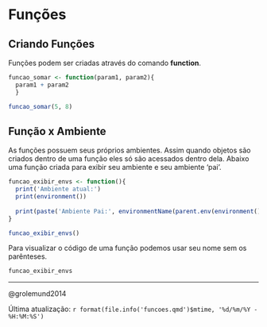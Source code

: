 # Funções

## Criando Funções

Funções podem ser criadas através do comando **function**.

```r

funcao_somar <- function(param1, param2){
  param1 + param2
  }

funcao_somar(5, 8)

```

## Função x Ambiente

As funções possuem seus próprios ambientes. Assim quando objetos são criados dentro de uma função eles só são acessados dentro dela. Abaixo uma função criada para exibir seu ambiente e seu ambiente 'pai'.

```r
funcao_exibir_envs <- function(){
  print('Ambiente atual:') 
  print(environment())
  
  print(paste('Ambiente Pai:', environmentName(parent.env(environment()))))
}

funcao_exibir_envs()
```

Para visualizar o código de uma função podemos usar seu nome sem os parênteses.

```r
funcao_exibir_envs  

```

------------------------------------------------------------------------

@grolemund2014

Última atualização: `r format(file.info('funcoes.qmd')$mtime, '%d/%m/%Y - %H:%M:%S')`
